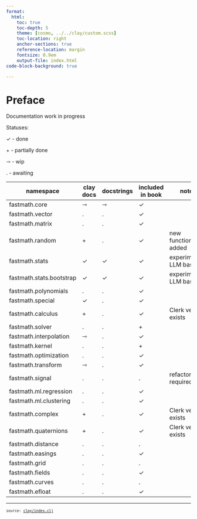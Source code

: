 ```yaml
---
format:
  html:
    toc: true
    toc-depth: 5
    theme: [cosmo, ../../clay/custom.scss]
    toc-location: right
    anchor-sections: true
    reference-location: margin
    fontsize: 0.9em
    output-file: index.html
code-block-background: true

---
```

<style></style><style>.printedClojure .sourceCode {
  background-color: transparent;
  border-style: none;
}
</style><style>.clay-limit-image-width .clay-image {max-width: 100%}
.clay-side-by-side .sourceCode {margin: 0}
.clay-side-by-side {margin: 1em 0}
</style>
<script src="index_files/md-default0.js" type="text/javascript"></script><script src="index_files/md-default1.js" type="text/javascript"></script>

# Preface {.unnumbered}

Documentation work in progress

Statuses:

✓ - done

\+ -  partially done

⇾ -  wip

. - awaiting

::: {.clay-table}

```{=html}
<table class="table table-hover table-responsive clay-table"><thead><tr><th>namespace</th><th>clay docs</th><th>docstrings</th><th>included in book</th><th>notes</th></tr></thead><tbody><tr><td>fastmath.core</td><td>⇾</td><td>⇾</td><td>✓</td><td></td></tr><tr><td>fastmath.vector</td><td>.</td><td>.</td><td>✓</td><td></td></tr><tr><td>fastmath.matrix</td><td>.</td><td>.</td><td>✓</td><td></td></tr><tr><td>fastmath.random</td><td>+</td><td>.</td><td>✓</td><td>new functions added</td></tr><tr><td>fastmath.stats</td><td>✓</td><td>✓</td><td>✓</td><td>experimental, LLM based</td></tr><tr><td>fastmath.stats.bootstrap</td><td>✓</td><td>✓</td><td>✓</td><td>experimental, LLM based</td></tr><tr><td>fastmath.polynomials</td><td>.</td><td>.</td><td>✓</td><td></td></tr><tr><td>fastmath.special</td><td>✓</td><td>.</td><td>✓</td><td></td></tr><tr><td>fastmath.calculus</td><td>+</td><td>.</td><td>✓</td><td>Clerk version exists</td></tr><tr><td>fastmath.solver</td><td>.</td><td>.</td><td>+</td><td></td></tr><tr><td>fastmath.interpolation</td><td>⇾</td><td>.</td><td>✓</td><td></td></tr><tr><td>fastmath.kernel</td><td>.</td><td>.</td><td>+</td><td></td></tr><tr><td>fastmath.optimization</td><td>.</td><td>.</td><td>✓</td><td></td></tr><tr><td>fastmath.transform</td><td>⇾</td><td>.</td><td>✓</td><td></td></tr><tr><td>fastmath.signal</td><td>.</td><td>.</td><td>.</td><td>refactor required</td></tr><tr><td>fastmath.ml.regression</td><td>.</td><td>.</td><td>✓</td><td></td></tr><tr><td>fastmath.ml.clustering</td><td>.</td><td>.</td><td>✓</td><td></td></tr><tr><td>fastmath.complex</td><td>+</td><td>.</td><td>✓</td><td>Clerk version exists</td></tr><tr><td>fastmath.quaternions</td><td>+</td><td>.</td><td>✓</td><td>Clerk version exists</td></tr><tr><td>fastmath.distance</td><td>.</td><td>.</td><td>.</td><td></td></tr><tr><td>fastmath.easings</td><td>.</td><td>.</td><td>✓</td><td></td></tr><tr><td>fastmath.grid</td><td>.</td><td>.</td><td>.</td><td></td></tr><tr><td>fastmath.fields</td><td>.</td><td>.</td><td>✓</td><td></td></tr><tr><td>fastmath.curves</td><td>.</td><td>.</td><td>.</td><td></td></tr><tr><td>fastmath.efloat</td><td>.</td><td>.</td><td>✓</td><td></td></tr></tbody></table>
```

:::



```{=html}
<div style="background-color:grey;height:2px;width:100%;"></div>
```



```{=html}
<div><pre><small><small>source: <a href="https://github.com/generateme/fastmath//blob/master/clay/index.clj">clay/index.clj</a></small></small></pre></div>
```
